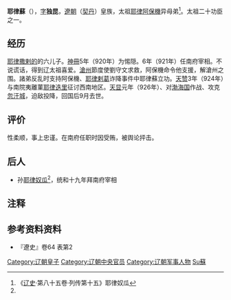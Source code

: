 '''耶律蘇'''（{{bd|？||926年||catIdx=Yelu耶律蘇}}），[[表字|字]]'''独昆'''，[[遼朝|遼朝]]（[[契丹|契丹]]）皇族，太祖[[耶律阿保機|耶律阿保機]]异母弟<ref name="a1">《[[辽史|辽史]]·第八十五卷·列传第十五》耶律奴瓜</ref>。太祖二十功臣之一。

== 经历 ==
[[耶律撒剌的|耶律撒剌的]]的六儿子。[[神冊|神冊]]5年（920年）为惕隠。6年（921年）任南府宰相。不说谎话，得到辽太祖喜爱。[[滄州|滄州]]節度使劉守文求救，阿保機命令他支援，解滄州之围。諸弟反乱时支持阿保機、[[耶律剌葛|耶律剌葛]]诈降事件中耶律蘇立功。[[天赞|天赞]]3年（924年）与南院夷離菫[[耶律迭里|耶律迭里]]征讨西南地区。[[天显|天显]]元年（926年）、对[[渤海国|渤海国]]作战、攻克[[忽汗城|忽汗城]]，迫敌投降，回国后9月去世。

== 评价 ==
性柔顺，事上忠谨。在南府任职时因受贿，被舆论抨击。 

== 后人 ==

*孙[[耶律奴瓜|耶律奴瓜]]<ref name="a1"/>，统和十九年拜南府宰相

== 注释 ==

{{Reflist|2}}

== 参考资料资料 ==
*『遼史』卷64 表第2 

{{DEFAULTSORT:Yelu耶律蘇}}
[[Category:辽朝皇子|Category:辽朝皇子]]
[[Category:辽朝中央官员|Category:辽朝中央官员]]
[[Category:辽朝军事人物|Category:辽朝军事人物]]
[[Category:耶律氏|Su蘇]]